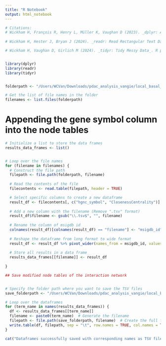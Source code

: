 ---
title: "R Notebook"
output: html_notebook
---

```{r}
# Citations:
# Wickham H, François R, Henry L, Müller K, Vaughan D (2023). _dplyr: A Grammar of Data Manipulation_. R package version 1.1.4, <https://CRAN.R-project.org/package=dplyr>.
  
# Wickham H, Hester J, Bryan J (2024). _readr: Read Rectangular Text Data_. R package version 2.1.5, <https://CRAN.R-project.org/package=readr>.

# Wickham H, Vaughan D, Girlich M (2024). _tidyr: Tidy Messy Data_. R package version 1.3.1, <https://CRAN.R-project.org/package=tidyr>.


library(dplyr)
library(readr)
library(tidyr)



```


```{r}
folderpath <- "/Users/WCVan/Downloads/pdac_analysis_vangie/local_basal_results/replace_zeros_msigdb/local_basal_positive_genesets"

```


```{r}
# Get the list of file names in the folder
filenames <- list.files(folderpath)

```


# Appending the gene symbol column into the node tables

```{r}
# Initialize a list to store the data frames
results_data_frames <- list()


# Loop over the file names
for (filename in filenames) {
  # Construct the file path
  filepath <- file.path(folderpath, filename)
  
  # Read the contents of the file
  filecontents <- read.table(filepath, header = TRUE)

  # Select specific columns to create a new dataframe
  result_df <- filecontents[, c("hgnc_symbol", "ClosenessCentrality")]
  
  # Add a new column with the filename (Remove ".tsv" format)
  result_df$filename <- gsub("\\.tsv$", "", filename)
  
  # Rename the column of msigdb id
  colnames(result_df)[colnames(result_df) == "filename"] <- "msigdb_id"
  
  # Reshape the dataframe from long format to wide format
  result_df <- result_df %>% pivot_wider(names_from = msigdb_id, values_from = ClosenessCentrality)
  
  # Store all results in a data frame
  results_data_frames[[filename]] <- result_df
  
}

```


```{r}
## Save modified node tables of the interaction network


# Specify the folder path where you want to save the TSV files
save_folderpath <- "/Users/WCVan/Downloads/pdac_analysis_vangie/local_basal_results/ClosenessCentrality_tables_msigdb/local_basal_positive_genesets"

# Loop over the dataframes
for (term_name in names(results_data_frames)) {
  df <- results_data_frames[[term_name]]
  filename <- paste0(term_name)  # Generate the filename
  filepath <- file.path(save_folderpath, filename)  # Create the full filepath
  write.table(df, filepath, sep = "\t", row.names = TRUE, col.names = TRUE, quote=FALSE)  # Save as TSV
}

cat("Dataframes successfully saved with corresponding names as TSV files.\n")
```




